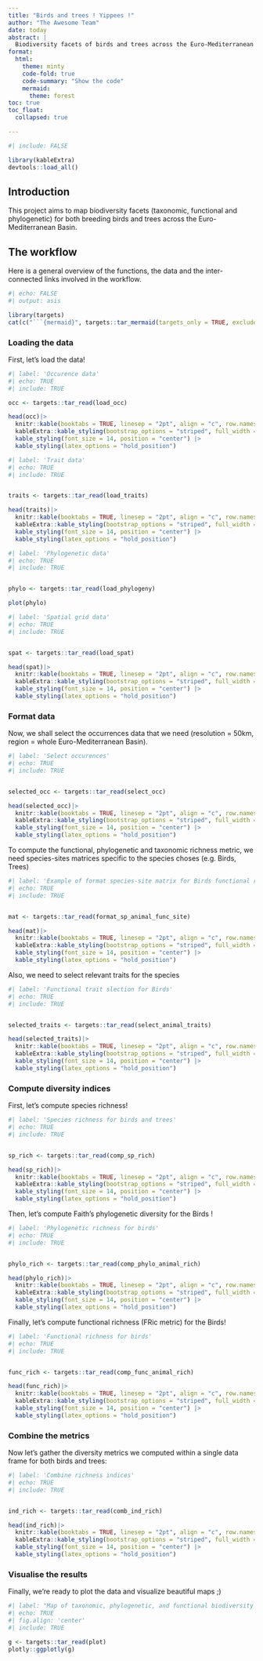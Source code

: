 ```yaml
---
title: "Birds and trees ! Yippees !"
author: "The Awesome Team"
date: today
abstract: |
  Biodiversity facets of birds and trees across the Euro-Mediterranean Basin.
format:
  html:
    theme: minty
    code-fold: true
    code-summary: "Show the code"
    mermaid: 
      theme: forest
toc: true
toc_float: 
  collapsed: true

---
```


```r
#| include: FALSE

library(kableExtra)
devtools::load_all()

```

## Introduction

This project aims to map biodiversity facets (taxonomic, functional and phylogenetic) for both breeding birds and trees across the Euro-Mediterranean Basin.

## The workflow

Here is a general overview of the functions, the data and the inter-connected links involved in the workflow. 

```r
#| echo: FALSE
#| output: asis

library(targets)
cat(c("```{mermaid}", targets::tar_mermaid(targets_only = TRUE, exclude = "index"), "```"), sep = "\n")
```

### Loading the data

First, let's load the data! 

```r
#| label: 'Occurence data'
#| echo: TRUE
#| include: TRUE

occ <- targets::tar_read(load_occ)

head(occ)|> 
  knitr::kable(booktabs = TRUE, linesep = "2pt", align = "c", row.names = FALSE) |> 
  kableExtra::kable_styling(bootstrap_options = "striped", full_width = T) |> 
  kable_styling(font_size = 14, position = "center") |>  
  kable_styling(latex_options = "hold_position") 

```

```r
#| label: 'Trait data'
#| echo: TRUE
#| include: TRUE


traits <- targets::tar_read(load_traits)

head(traits)|> 
  knitr::kable(booktabs = TRUE, linesep = "2pt", align = "c", row.names = FALSE) |> 
  kableExtra::kable_styling(bootstrap_options = "striped", full_width = T) |> 
  kable_styling(font_size = 14, position = "center") |>  
  kable_styling(latex_options = "hold_position") 

```

```r
#| label: 'Phylogenetic data'
#| echo: TRUE
#| include: TRUE


phylo <- targets::tar_read(load_phylogeny)

plot(phylo) 

```

```r
#| label: 'Spatial grid data'
#| echo: TRUE
#| include: TRUE


spat <- targets::tar_read(load_spat)

head(spat)|> 
  knitr::kable(booktabs = TRUE, linesep = "2pt", align = "c", row.names = FALSE) |> 
  kableExtra::kable_styling(bootstrap_options = "striped", full_width = T) |> 
  kable_styling(font_size = 14, position = "center") |>  
  kable_styling(latex_options = "hold_position") 

```

### Format data

Now, we shall select the occurrences data that we need (resolution = 50km, region = whole Euro-Mediterranean Basin).

```r
#| label: 'Select occurences'
#| echo: TRUE
#| include: TRUE


selected_occ <- targets::tar_read(select_occ)

head(selected_occ)|> 
  knitr::kable(booktabs = TRUE, linesep = "2pt", align = "c", row.names = FALSE) |> 
  kableExtra::kable_styling(bootstrap_options = "striped", full_width = T) |> 
  kable_styling(font_size = 14, position = "center") |>  
  kable_styling(latex_options = "hold_position") 

```

To compute the functional, phylogenetic and taxonomic richness metric, we need species-sites matrices specific to the species choses (e.g. Birds, Trees)

```r
#| label: 'Example of format species-site matrix for Birds functional richness'
#| echo: TRUE
#| include: TRUE


mat <- targets::tar_read(format_sp_animal_func_site)

head(mat)|> 
  knitr::kable(booktabs = TRUE, linesep = "2pt", align = "c", row.names = FALSE) |> 
  kableExtra::kable_styling(bootstrap_options = "striped", full_width = T) |> 
  kable_styling(font_size = 14, position = "center") |>  
  kable_styling(latex_options = "hold_position") 

```

Also, we need to select relevant traits for the species

```r
#| label: 'Functional trait slection for Birds'
#| echo: TRUE
#| include: TRUE


selected_traits <- targets::tar_read(select_animal_traits)

head(selected_traits)|> 
  knitr::kable(booktabs = TRUE, linesep = "2pt", align = "c", row.names = FALSE) |> 
  kableExtra::kable_styling(bootstrap_options = "striped", full_width = T) |> 
  kable_styling(font_size = 14, position = "center") |>  
  kable_styling(latex_options = "hold_position") 
```

### Compute diversity indices

First, let's compute species richness!

```r
#| label: 'Species richness for birds and trees'
#| echo: TRUE
#| include: TRUE


sp_rich <- targets::tar_read(comp_sp_rich)

head(sp_rich)|> 
  knitr::kable(booktabs = TRUE, linesep = "2pt", align = "c", row.names = FALSE) |> 
  kableExtra::kable_styling(bootstrap_options = "striped", full_width = T) |> 
  kable_styling(font_size = 14, position = "center") |>  
  kable_styling(latex_options = "hold_position") 
```

Then, let's compute Faith's phylogenetic diversity for the Birds ! 

```r
#| label: 'Phylogenetic richness for birds'
#| echo: TRUE
#| include: TRUE


phylo_rich <- targets::tar_read(comp_phylo_animal_rich)

head(phylo_rich)|> 
  knitr::kable(booktabs = TRUE, linesep = "2pt", align = "c", row.names = FALSE) |> 
  kableExtra::kable_styling(bootstrap_options = "striped", full_width = T) |> 
  kable_styling(font_size = 14, position = "center") |>  
  kable_styling(latex_options = "hold_position") 
```

Finally, let's compute functional richness (FRic metric) for the Birds!

```r
#| label: 'Functional richness for birds'
#| echo: TRUE
#| include: TRUE


func_rich <- targets::tar_read(comp_func_animal_rich)

head(func_rich)|> 
  knitr::kable(booktabs = TRUE, linesep = "2pt", align = "c", row.names = FALSE) |> 
  kableExtra::kable_styling(bootstrap_options = "striped", full_width = T) |> 
  kable_styling(font_size = 14, position = "center") |>  
  kable_styling(latex_options = "hold_position") 
```

### Combine the metrics

Now let's gather the diversity metrics we computed within a single data frame for both birds and trees:

```r
#| label: 'Combine richness indices'
#| echo: TRUE
#| include: TRUE


ind_rich <- targets::tar_read(comb_ind_rich)

head(ind_rich)|> 
  knitr::kable(booktabs = TRUE, linesep = "2pt", align = "c", row.names = FALSE) |> 
  kableExtra::kable_styling(bootstrap_options = "striped", full_width = T) |> 
  kable_styling(font_size = 14, position = "center") |>  
  kable_styling(latex_options = "hold_position") 
```

### Visualise the results

Finally, we're ready to plot the data and visualize beautiful maps ;) 

```r
#| label: "Map of taxonomic, phylogenetic, and functional biodiversity of birds and trees across the Euro-Mediterranean Basin"
#| echo: TRUE
#| fig.align: 'center'
#| include: TRUE

g <- targets::tar_read(plot)
plotly::ggplotly(g)

```
